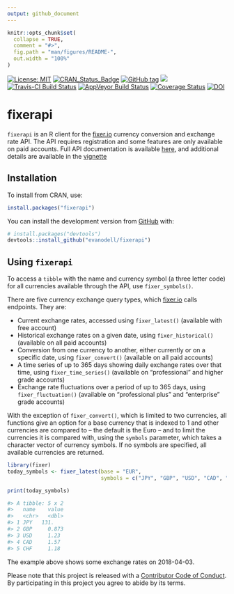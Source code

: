 ```yaml
---
output: github_document
---
```


<!-- README.md is generated from README.Rmd. Please edit that file -->

```r
knitr::opts_chunk$set(
  collapse = TRUE,
  comment = "#>",
  fig.path = "man/figures/README-",
  out.width = "100%"
)
```

[![License: MIT](https://img.shields.io/badge/License-MIT-blue.svg)](https://opensource.org/licenses/MIT)
[![CRAN_Status_Badge](https://www.r-pkg.org/badges/version/fixerapi)](https://cran.r-project.org/package=fixerapi)
[![GitHub tag](https://img.shields.io/github/tag/evanodell/fixerapi.svg)](https://github.com/evanodell/fixerapi)
[![](https://cranlogs.r-pkg.org/badges/grand-total/fixerapi)](https://dgrtwo.shinyapps.io/cranview/)
[![Travis-CI Build Status](https://travis-ci.org/evanodell/fixerapi.svg?branch=master)](https://travis-ci.org/evanodell/fixerapi)
[![AppVeyor Build Status](https://ci.appveyor.com/api/projects/status/github/evanodell/fixerapi?branch=master&svg=true)](https://ci.appveyor.com/project/evanodell/fixerapi)
[![Coverage Status](https://img.shields.io/codecov/c/github/evanodell/fixerapi/master.svg)](https://codecov.io/github/evanodell/fixerapi?branch=master)
[![DOI](https://zenodo.org/badge/127822432.svg)](https://zenodo.org/badge/latestdoi/127822432)


# fixerapi

`fixerapi` is an R client for the [fixer.io](https://fixer.io) currency conversion and exchange rate API. The API requires registration and some features are only available on paid accounts. Full API documentation is available [here](https://fixer.io/documentation), and additional details are available in the [vignette](https://docs.evanodell.com/fixerapi/articles/introduction.html)

## Installation

To install from CRAN, use:

``` r
install.packages("fixerapi")
```

You can install the development version from [GitHub](https://github.com/) with:

``` r
# install.packages("devtools")
devtools::install_github("evanodell/fixerapi")
```
## Using `fixerapi`

To access a `tibble` with the name and currency symbol (a three letter code) for all currencies available through the API, use `fixer_symbols()`.

There are five currency exchange query types, which [fixer.io](https://fixer.io) calls endpoints. They are:

* Current exchange rates, accessed using `fixer_latest()` (available with free account)
* Historical exchange rates on a given date, using `fixer_historical()` (available on all paid accounts)
* Conversion from one currency to another, either currently or on a specific date, using `fixer_convert()` (available on all paid accounts)
* A time series of up to 365 days showing daily exchange rates over that time, using `fixer_time_series()` (available on "professional" and higher grade accounts)
* Exchange rate fluctuations over a period of up to 365 days, using `fixer_fluctuation()` (available on "professional plus" and "enterprise" grade accounts)

With the exception of `fixer_convert()`, which is limited to two currencies, all functions give an option for a base currency that is indexed to 1 and other currencies are compared to -- the default is the Euro -- and to limit the currencies it is compared with, using the `symbols` parameter, which takes a character vector of currency symbols. If no symbols are specified, all available currencies are returned.

```r
library(fixer)
today_symbols <- fixer_latest(base = "EUR", 
                              symbols = c("JPY", "GBP", "USD", "CAD", "CHF"))

print(today_symbols)

#> A tibble: 5 x 2
#>   name    value
#>   <chr>   <dbl>
#> 1 JPY   131.   
#> 2 GBP     0.873
#> 3 USD     1.23 
#> 4 CAD     1.57 
#> 5 CHF     1.18 

```

The example above shows some exchange rates on 2018-04-03.

Please note that this project is released with a [Contributor Code of Conduct](CODE_OF_CONDUCT.md). By participating in this project you agree to abide by its terms.
